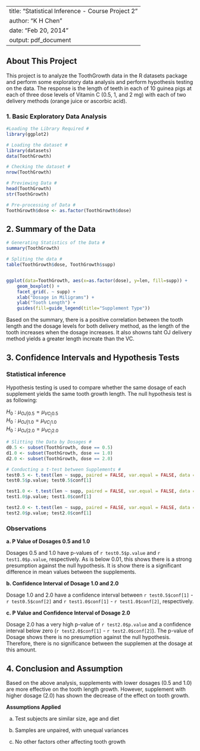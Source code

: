 
---
title: "Statistical Inference - Course Project 2"
author: "K H Chen"
date: "Feb 20, 2014"
output: pdf_document
---

## About This Project

This project is to analyze the ToothGrowth data in the R datasets package and perform some exploratory data analysis and perform hypothesis testing on the data. The response is the length of teeth in each of 10 guinea pigs at each of three dose levels of Vitamin C (0.5, 1, and 2 mg) with each of two delivery methods (orange juice or ascorbic acid).


### 1. Basic Exploratory Data Analysis     
  
```r
#Loading the Library Required #
library(ggplot2)

# Loading the dataset #
library(datasets)
data(ToothGrowth)

# Checking the dataset #
nrow(ToothGrowth)

# Previewing Data # 
head(ToothGrowth)
str(ToothGrowth)

# Pre-processing of Data #
ToothGrowth$dose <- as.factor(ToothGrowth$dose)


```  
  
## 2. Summary of the Data
  
```r
# Generating Statistics of the Data #
summary(ToothGrowth)

# Spliting the data #
table(ToothGrowth$dose, ToothGrowth$supp)


ggplot(data=ToothGrowth, aes(x=as.factor(dose), y=len, fill=supp)) +
    geom_boxplot() +
    facet_grid(. ~ supp) +
    xlab("Dosage in Miligrams") +
    ylab("Tooth Length") +
    guides(fill=guide_legend(title="Supplement Type"))
```  
  
Based on the summary, there is a positive correlation between the tooth length and the dosage levels for both delivery method, as the length of the tooth increases when the dosage increases. It also showns taht OJ delivery method yields a greater length increate than the VC.
  
## 3. Confidence Intervals and Hypothesis Tests 
  
### Statistical inference

Hypothesis testing is used to compare whether the same dosage of each supplement yields the same tooth growth length. The null hypothesis test is as following: 

$H_0: \mu_{OJ|0.5} = \mu_{VC_|0.5}$  
$H_0: \mu_{OJ|1.0} = \mu_{VC_|1.0}$  
$H_0: \mu_{OJ|2.0} = \mu_{VC_|2.0}$ 

```r
# Slitting the Data by Dosages #
d0.5 <- subset(ToothGrowth, dose == 0.5)
d1.0 <- subset(ToothGrowth, dose == 1.0)
d2.0 <- subset(ToothGrowth, dose == 2.0)

# Conducting a t-test between Supplements #
test0.5 <- t.test(len ~ supp, paired = FALSE, var.equal = FALSE, data = d0.5)
test0.5$p.value; test0.5$conf[1]

test1.0 <- t.test(len ~ supp, paired = FALSE, var.equal = FALSE, data = d1.0)
test1.0$p.value; test1.0$conf[1]

test2.0 <- t.test(len ~ supp, paired = FALSE, var.equal = FALSE, data = d2.0)
test2.0$p.value; test2.0$conf[1]
```

### Observations


**a. P Value of Dosages 0.5 and 1.0**

Dosages 0.5 and 1.0 have  p-values of `r test0.5$p.value` and `r test1.0$p.value`, respectively. As is below 0.01, this shows there is a strong presumption against the null hypothesis. It is show there is a  significant  difference in mean values between the supplements.


**b. Confidence Interval of Dosage 1.0 and 2.0**

Dosage 1.0  and 2.0 have a confidence interval between  `r test0.5$conf[1] ` - `r test0.5$conf[2]` and `r test1.0$conf[1] ` - `r test1.0$conf[2]`, respectively.


**c. P Value and Confidence Interval of Dosage 2.0**

Dosage 2.0 has a very high p-value of `r test2.0$p.value` and a confidence interval below zero (`r test2.0$conf[1] ` - `r test2.0$conf[2]`). The p-value of Dosage shows there is no presumption against the null hypothesis. Therefore, there is no significance between the supplemen at the dosage at this amount.

## 4. Conclusion and Assumption 

Based on the above analysis, supplements with lower dosages (0.5 and 1.0) are more effective on the tooth length growth. However, supplement with higher dosage (2.0) has shown the decrease of the effect on tooth growth.

**Assumptions Applied**

a. Test subjects are similar size, age and diet

b. Samples are unpaired, with unequal variances

c. No other factors other affecting tooth growth 